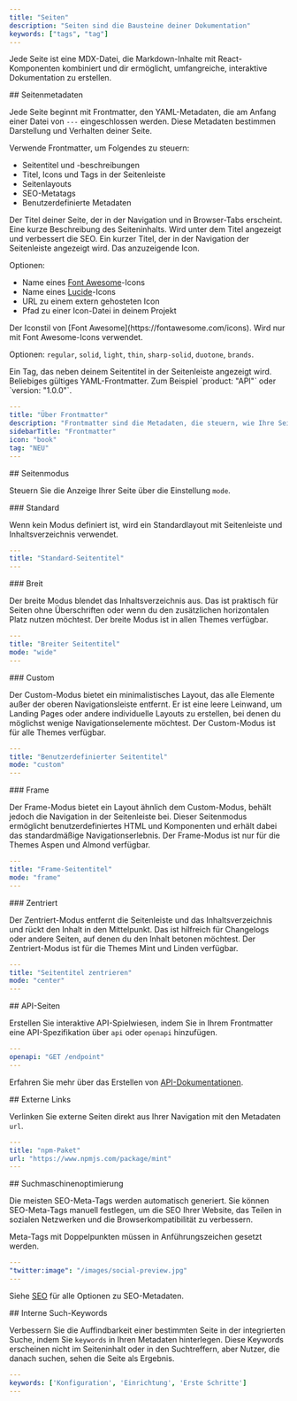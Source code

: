 ```yaml
---
title: "Seiten"
description: "Seiten sind die Bausteine deiner Dokumentation"
keywords: ["tags", "tag"]
---
```


Jede Seite ist eine MDX-Datei, die Markdown-Inhalte mit React-Komponenten kombiniert und dir ermöglicht, umfangreiche, interaktive Dokumentation zu erstellen.

<div id="page-metadata">
  ## Seitenmetadaten
</div>

Jede Seite beginnt mit Frontmatter, den YAML-Metadaten, die am Anfang einer Datei von `---` eingeschlossen werden. Diese Metadaten bestimmen Darstellung und Verhalten deiner Seite.

Verwende Frontmatter, um Folgendes zu steuern:

* Seitentitel und -beschreibungen
* Titel, Icons und Tags in der Seitenleiste
* Seitenlayouts
* SEO-Metatags
* Benutzerdefinierte Metadaten

<ResponseField name="title" type="string" required>
  Der Titel deiner Seite, der in der Navigation und in Browser-Tabs erscheint.
</ResponseField>

<ResponseField name="description" type="string">
  Eine kurze Beschreibung des Seiteninhalts. Wird unter dem Titel angezeigt und verbessert die SEO.
</ResponseField>

<ResponseField name="sidebarTitle" type="string">
  Ein kurzer Titel, der in der Navigation der Seitenleiste angezeigt wird.
</ResponseField>

<ResponseField name="icon" type="string">
  Das anzuzeigende Icon.

  Optionen:

  * Name eines [Font Awesome](https://fontawesome.com/icons)-Icons
  * Name eines [Lucide](https://lucide.dev/icons)-Icons
  * URL zu einem extern gehosteten Icon
  * Pfad zu einer Icon-Datei in deinem Projekt
</ResponseField>

<ResponseField name="iconType" type="string">
  Der Iconstil von [Font Awesome](https://fontawesome.com/icons). Wird nur mit Font Awesome-Icons verwendet.

  Optionen: `regular`, `solid`, `light`, `thin`, `sharp-solid`, `duotone`, `brands`.
</ResponseField>

<ResponseField name="tag" type="string">
  Ein Tag, das neben deinem Seitentitel in der Seitenleiste angezeigt wird.
</ResponseField>

<ResponseField name="<custom>" type="string">
  Beliebiges gültiges YAML-Frontmatter. Zum Beispiel `product: "API"` oder `version: "1.0.0"`.
</ResponseField>

```yaml Example YAML frontmatter wrap
---
title: "Über Frontmatter"
description: "Frontmatter sind die Metadaten, die steuern, wie Ihre Seite dargestellt wird und sich verhält"
sidebarTitle: "Frontmatter"
icon: "book"
tag: "NEU"
---
```

<div id="page-mode">
  ## Seitenmodus
</div>

Steuern Sie die Anzeige Ihrer Seite über die Einstellung `mode`.

<div id="default">
  ### Standard
</div>

Wenn kein Modus definiert ist, wird ein Standardlayout mit Seitenleiste und Inhaltsverzeichnis verwendet.

```yaml
---
title: "Standard-Seitentitel"
---
```

<div id="wide">
  ### Breit
</div>

Der breite Modus blendet das Inhaltsverzeichnis aus. Das ist praktisch für Seiten ohne Überschriften oder wenn du den zusätzlichen horizontalen Platz nutzen möchtest. Der breite Modus ist in allen Themes verfügbar.

```yaml
---
title: "Breiter Seitentitel"
mode: "wide"
---
```

<div id="custom">
  ### Custom
</div>

Der Custom-Modus bietet ein minimalistisches Layout, das alle Elemente außer der oberen Navigationsleiste entfernt. Er ist eine leere Leinwand, um Landing Pages oder andere individuelle Layouts zu erstellen, bei denen du möglichst wenige Navigationselemente möchtest. Der Custom-Modus ist für alle Themes verfügbar.

```yaml
---
title: "Benutzerdefinierter Seitentitel"
mode: "custom"
---
```

<div id="frame">
  ### Frame
</div>

Der Frame-Modus bietet ein Layout ähnlich dem Custom-Modus, behält jedoch die Navigation in der Seitenleiste bei. Dieser Seitenmodus ermöglicht benutzerdefiniertes HTML und Komponenten und erhält dabei das standardmäßige Navigationserlebnis. Der Frame-Modus ist nur für die Themes Aspen und Almond verfügbar.

```yaml
---
title: "Frame-Seitentitel"
mode: "frame"
---
```

<div id="center">
  ### Zentriert
</div>

Der Zentriert-Modus entfernt die Seitenleiste und das Inhaltsverzeichnis und rückt den Inhalt in den Mittelpunkt. Das ist hilfreich für Changelogs oder andere Seiten, auf denen du den Inhalt betonen möchtest. Der Zentriert-Modus ist für die Themes Mint und Linden verfügbar.

```yaml
---
title: "Seitentitel zentrieren"
mode: "center"
---
```

<div id="api-pages">
  ## API-Seiten
</div>

Erstellen Sie interaktive API-Spielwiesen, indem Sie in Ihrem Frontmatter eine API-Spezifikation über `api` oder `openapi` hinzufügen.

```yaml
---
openapi: "GET /endpoint"
---
```

Erfahren Sie mehr über das Erstellen von [API-Dokumentationen](/de/api-playground/overview).

<div id="external-links">
  ## Externe Links
</div>

Verlinken Sie externe Seiten direkt aus Ihrer Navigation mit den Metadaten `url`.

```yaml
---
title: "npm-Paket"
url: "https://www.npmjs.com/package/mint"
---
```

<div id="search-engine-optimization">
  ## Suchmaschinenoptimierung
</div>

Die meisten SEO-Meta-Tags werden automatisch generiert. Sie können SEO-Meta-Tags manuell festlegen, um die SEO Ihrer Website, das Teilen in sozialen Netzwerken und die Browserkompatibilität zu verbessern.

<Note>
  Meta-Tags mit Doppelpunkten müssen in Anführungszeichen gesetzt werden.
</Note>

```yaml
---
"twitter:image": "/images/social-preview.jpg"
---
```

Siehe [SEO](/de/optimize/seo) für alle Optionen zu SEO-Metadaten.

<div id="internal-search-keywords">
  ## Interne Such-Keywords
</div>

Verbessern Sie die Auffindbarkeit einer bestimmten Seite in der integrierten Suche, indem Sie `keywords` in Ihren Metadaten hinterlegen. Diese Keywords erscheinen nicht im Seiteninhalt oder in den Suchtreffern, aber Nutzer, die danach suchen, sehen die Seite als Ergebnis.

```yaml
---
keywords: ['Konfiguration', 'Einrichtung', 'Erste Schritte']
---
```
